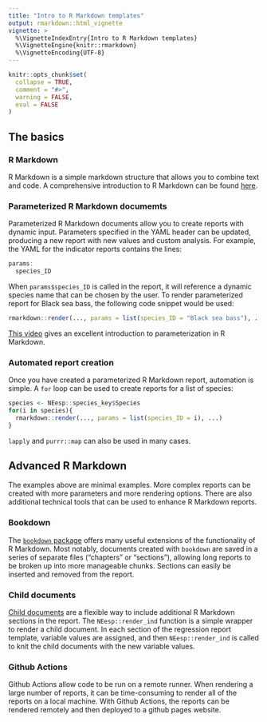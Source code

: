 ```yaml
---
title: "Intro to R Markdown templates"
output: rmarkdown::html_vignette
vignette: >
  %\VignetteIndexEntry{Intro to R Markdown templates}
  %\VignetteEngine{knitr::rmarkdown}
  %\VignetteEncoding{UTF-8}
---
```


```r
knitr::opts_chunk$set(
  collapse = TRUE,
  comment = "#>",
  warning = FALSE,
  eval = FALSE
)
```

## The basics

### R Markdown

R Markdown is a simple markdown structure that allows you to combine text and code. A comprehensive introduction to R Markdown can be found [here](https://bookdown.org/yihui/rmarkdown/).

### Parameterized R Markdown documemts

Parameterized R Markdown documents allow you to create reports with dynamic input. Parameters specified in the YAML header can be updated, producing a new report with new values and custom analysis. For example, the YAML for the indicator reports contains the lines:
```r
params:
  species_ID
```

When `params$species_ID` is called in the report, it will reference a dynamic species name that can be chosen by the user. To render parameterized report for Black sea bass, the following code snippet would be used:
```r
rmarkdown::render(..., params = list(species_ID = "Black sea bass"), ...)
```

[This video](https://www.youtube.com/watch?v=p55q2szc3I8) gives an excellent introduction to parameterization in R Markdown.

### Automated report creation

Once you have created a parameterized R Markdown report, automation is simple. A `for` loop can be used to create reports for a list of species:
```r
species <- NEesp::species_key$Species
for(i in species){
  rmarkdown::render(..., params = list(species_ID = i), ...)
}
```
`lapply` and `purrr::map` can also be used in many cases.

## Advanced R Markdown

The examples above are minimal examples. More complex reports can be created with more parameters and more rendering options. There are also additional technical tools that can be used to enhance R Markdown reports. 

### Bookdown

The [`bookdown` package](https://bookdown.org/yihui/bookdown/) offers many useful extensions of the functionality of R Markdown. Most notably, documents created with `bookdown` are saved in a series of separate files ("chapters" or "sections"), allowing long reports to be broken up into more manageable chunks. Sections can easily be inserted and removed from the report. 

### Child documents

[Child documents](https://bookdown.org/yihui/rmarkdown-cookbook/child-document.html) are a flexible way to include additional R Markdown sections in the report. The `NEesp::render_ind` function is a simple wrapper to render a child document. In each section of the regression report template, variable values are assigned, and then `NEesp::render_ind` is called to knit the child documents with the new variable values. 

### Github Actions

Github Actions allow code to be run on a remote runner. When rendering a large number of reports, it can be time-consuming to render all of the reports on a local machine. With Github Actions, the reports can be rendered remotely and then deployed to a github pages website.
